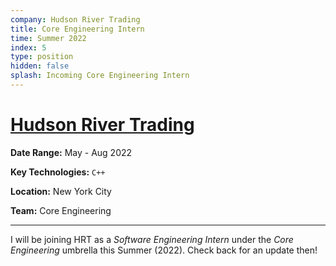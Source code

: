 ```yaml
---
company: Hudson River Trading
title: Core Engineering Intern
time: Summer 2022
index: 5
type: position
hidden: false
splash: Incoming Core Engineering Intern
---
```


# [Hudson River Trading](https://www.hudsonrivertrading.com/)

**Date Range:** May - Aug 2022

**Key Technologies:** `C++`

**Location:** New York City

**Team:** Core Engineering

---

I will be joining HRT as a *Software Engineering Intern* under the *Core Engineering* umbrella this Summer (2022). Check back for an update then!
